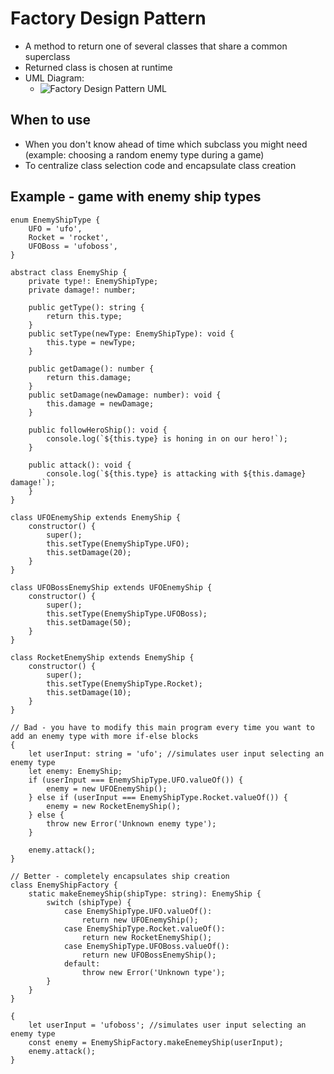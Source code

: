 # Factory Design Pattern

-   A method to return one of several classes that share a common superclass
-   Returned class is chosen at runtime
-   UML Diagram:
    -   ![Factory Design Pattern UML](/factory-uml.png)

## When to use

-   When you don't know ahead of time which subclass you might need (example: choosing a random enemy type during a game)
-   To centralize class selection code and encapsulate class creation

## Example - game with enemy ship types

```
enum EnemyShipType {
	UFO = 'ufo',
	Rocket = 'rocket',
	UFOBoss = 'ufoboss',
}

abstract class EnemyShip {
	private type!: EnemyShipType;
	private damage!: number;

	public getType(): string {
		return this.type;
	}
	public setType(newType: EnemyShipType): void {
		this.type = newType;
	}

	public getDamage(): number {
		return this.damage;
	}
	public setDamage(newDamage: number): void {
		this.damage = newDamage;
	}

	public followHeroShip(): void {
		console.log(`${this.type} is honing in on our hero!`);
	}

	public attack(): void {
		console.log(`${this.type} is attacking with ${this.damage} damage!`);
	}
}

class UFOEnemyShip extends EnemyShip {
	constructor() {
		super();
		this.setType(EnemyShipType.UFO);
		this.setDamage(20);
	}
}

class UFOBossEnemyShip extends UFOEnemyShip {
	constructor() {
		super();
		this.setType(EnemyShipType.UFOBoss);
		this.setDamage(50);
	}
}

class RocketEnemyShip extends EnemyShip {
	constructor() {
		super();
		this.setType(EnemyShipType.Rocket);
		this.setDamage(10);
	}
}

// Bad - you have to modify this main program every time you want to add an enemy type with more if-else blocks
{
	let userInput: string = 'ufo'; //simulates user input selecting an enemy type
	let enemy: EnemyShip;
	if (userInput === EnemyShipType.UFO.valueOf()) {
		enemy = new UFOEnemyShip();
	} else if (userInput === EnemyShipType.Rocket.valueOf()) {
		enemy = new RocketEnemyShip();
	} else {
		throw new Error('Unknown enemy type');
	}

	enemy.attack();
}

// Better - completely encapsulates ship creation
class EnemyShipFactory {
	static makeEnemeyShip(shipType: string): EnemyShip {
		switch (shipType) {
			case EnemyShipType.UFO.valueOf():
				return new UFOEnemyShip();
			case EnemyShipType.Rocket.valueOf():
				return new RocketEnemyShip();
			case EnemyShipType.UFOBoss.valueOf():
				return new UFOBossEnemyShip();
			default:
				throw new Error('Unknown type');
		}
	}
}

{
	let userInput = 'ufoboss'; //simulates user input selecting an enemy type
	const enemy = EnemyShipFactory.makeEnemeyShip(userInput);
	enemy.attack();
}

```
